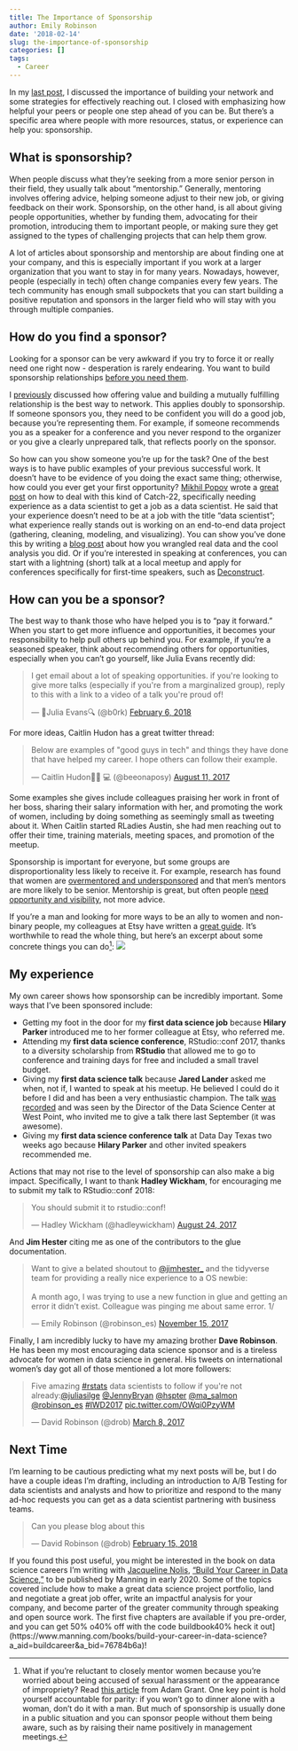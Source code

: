 ```yaml
---
title: The Importance of Sponsorship
author: Emily Robinson
date: '2018-02-14'
slug: the-importance-of-sponsorship
categories: []
tags: 
  - Career
---
```


In my [last post](https://hookedondata.org/Building-Your-Data-Science-Network-Reaching-Out/), I discussed the importance of building your network and some strategies for effectively reaching out. I closed with emphasizing how helpful your peers or people one step ahead of you can be. But there's a specific area where people with more resources, status, or experience can help you: sponsorship. 

## What is sponsorship? 

When people discuss what they're seeking from a more senior person in their field, they usually talk about "mentorship." Generally, mentoring involves offering advice, helping someone adjust to their new job, or giving feedback on their work. Sponsorship, on the other hand, is all about giving people opportunities, whether by funding them, advocating for their promotion, introducing them to important people, or making sure they get assigned to the types of challenging projects that can help them grow.  
  
A lot of articles about sponsorship and mentorship are about finding one at your company, and this is especially important if you work at a larger organization that you want to stay in for many years. Nowadays, however, people (especially in tech) often change companies every few years. The tech community has enough small subpockets that you can start building a positive reputation and sponsors in the larger field who will stay with you through multiple companies. 

## How do you find a sponsor? 

Looking for a sponsor can be very awkward if you try to force it or really need one right now - desperation is rarely endearing. You want to build sponsorship relationships [before you need them](https://www.forbes.com/sites/theyec/2013/06/26/three-steps-to-build-a-powerful-network/#3eb3504e7976). 

I [previously](https://hookedondata.org/Building-Your-Data-Science-Network-Reaching-Out/) discussed how offering value and building a mutually fulfilling relationship is the best way to network. This applies doubly to sponsorship. If someone sponsors you, they need to be confident you will do a good job, because you're representing them. For example, if someone recommends you as a speaker for a conference and you never respond to the organizer or you give a clearly unprepared talk, that reflects poorly on the sponsor. 

So how can you show someone you're up for the task? One of the best ways is to have public examples of your previous successful work. It doesn't have to be evidence of you doing the exact same thing; otherwise, how could you ever get your first opportunity? [Mikhil Popov](https://mpopov.com/) wrote a [great post](https://mpopov.com/blog/advice-for-grads-entering-industry-datasci) on how to deal with this kind of Catch-22, specifically needing experience as a data scientist to get a job as a data scientist. He said that your experience doesn't need to be at a job with the title "data scientist"; what experience really stands out is working on an end-to-end data project (gathering, cleaning, modeling, and visualizing). You can show you've done this by writing a [blog post](http://varianceexplained.org/r/start-blog/) about how you wrangled real data and the cool analysis you did. Or if you're interested in speaking at conferences, you can start with a lightning (short) talk at a local meetup and apply for conferences specifically for first-time speakers, such as [Deconstruct](https://www.deconstructconf.com/speak). 

## How can you be a sponsor? 

The best way to thank those who have helped you is to "pay it forward." When you start to get more influence and opportunities, it becomes your responsibility to help pull others up behind you. For example, if you're a seasoned speaker, think about recommending others for opportunities, especially when you can't go yourself, like Julia Evans recently did:

<blockquote class="twitter-tweet" data-lang="en"><p lang="en" dir="ltr">I get email about a lot of speaking opportunities. if you&#39;re looking to give more talks (especially if you&#39;re from a marginalized group), reply to this with a link to a video of a talk you&#39;re proud of!</p>&mdash; 🔎Julia Evans🔍 (@b0rk) <a href="https://twitter.com/b0rk/status/960884397644898305?ref_src=twsrc%5Etfw">February 6, 2018</a></blockquote>
<script async src="https://platform.twitter.com/widgets.js" charset="utf-8"></script>

For more ideas, Caitlin Hudon has a great twitter thread: 

<blockquote class="twitter-tweet" data-lang="en"><p lang="en" dir="ltr">Below are examples of &quot;good guys in tech&quot; and things they have done that have helped my career. I hope others can follow their example.</p>&mdash; Caitlin Hudon👩🏼
💻 (@beeonaposy) <a href="https://twitter.com/beeonaposy/status/895799250055024640?ref_src=twsrc%5Etfw">August 11, 2017</a></blockquote>
<script async src="https://platform.twitter.com/widgets.js" charset="utf-8"></script>

Some examples she gives include colleagues praising her work in front of her boss, sharing their salary information with her, and promoting the work of women, including by doing something as seemingly small as tweeting about it. When Caitlin started RLadies Austin, she had men reaching out to offer their time, training materials, meeting spaces, and promotion of the meetup. 

Sponsorship is important for everyone, but some groups are disproportionality less likely to receive it. For example, research has found that women are [overmentored and undersponsored](https://hbr.org/2010/08/women-are-over-mentored-but-un) and that men's mentors are more likely to be senior. Mentorship is great, but often people [need opportunity and visibility](http://larahogan.me/blog/what-sponsorship-looks-like/), not more advice. 

If you're a man and looking for more ways to be an ally to women and non-binary people, my colleagues at Etsy have written a [great guide](https://codeascraft.com/2016/10/19/being-an-effective-ally-to-women-and-non-binary-people/). It's worthwhile to read the whole thing, but here's an excerpt about some concrete things you can do[^example]:
![](/img/ally_sponsorship.png)

## My experience 
My own career shows how sponsorship can be incredibly important. Some ways that I've been sponsored include: 

- Getting my foot in the door for my **first data science job** because **Hilary Parker** introduced me to her former colleague at Etsy, who referred me. 
- Attending my **first data science conference**, RStudio::conf 2017, thanks to a diversity scholarship from **RStudio** that allowed me to go to conference and training days for free and included a small travel budget. 
- Giving my **first data science talk** because **Jared Lander** asked me when, not if, I wanted to speak at his meetup. He believed I could do it before I did and has been a very enthusiastic champion. The talk [was recorded](https://www.youtube.com/watch?v=SF-ryGgLOgQ) and was seen by the Director of the Data Science Center at West Point, who invited me to give a talk there last September (it was awesome). 
- Giving my **first data science conference talk** at Data Day Texas two weeks ago because **Hilary Parker** and other invited speakers recommended me.  

Actions that may not rise to the level of sponsorship can also make a big impact. Specifically, I want to thank **Hadley Wickham**, for encouraging me to submit my talk to RStudio::conf 2018: 

<blockquote class="twitter-tweet" data-lang="en"><p lang="en" dir="ltr">You should submit it to rstudio::conf!</p>&mdash; Hadley Wickham (@hadleywickham) <a href="https://twitter.com/hadleywickham/status/900828594703880198?ref_src=twsrc%5Etfw">August 24, 2017</a></blockquote>
<script async src="https://platform.twitter.com/widgets.js" charset="utf-8"></script>

And **Jim Hester** citing me as one of the contributors to the glue documentation.

<blockquote class="twitter-tweet" data-lang="en"><p lang="en" dir="ltr">Want to give a belated shoutout to <a href="https://twitter.com/jimhester_?ref_src=twsrc%5Etfw">@jimhester_</a> and the tidyverse team for providing a really nice experience to a OS newbie:<br><br>A month ago, I was trying to use a new function in glue and getting an error it didn’t exist. Colleague was pinging me about same error. 1/</p>&mdash; Emily Robinson (@robinson_es) <a href="https://twitter.com/robinson_es/status/930814430362984448?ref_src=twsrc%5Etfw">November 15, 2017</a></blockquote>
<script async src="https://platform.twitter.com/widgets.js" charset="utf-8"></script>

Finally, I am incredibly lucky to have my amazing brother **Dave Robinson**. He has been my most encouraging data science sponsor and is a tireless advocate for women in data science in general. His tweets on international women's day got all of those mentioned a lot more followers: 

<blockquote class="twitter-tweet" data-lang="en"><p lang="en" dir="ltr">Five amazing <a href="https://twitter.com/hashtag/rstats?src=hash&amp;ref_src=twsrc%5Etfw">#rstats</a> data scientists to follow if you&#39;re not already:<a href="https://twitter.com/juliasilge?ref_src=twsrc%5Etfw">@juliasilge</a> <a href="https://twitter.com/JennyBryan?ref_src=twsrc%5Etfw">@JennyBryan</a> <a href="https://twitter.com/hspter?ref_src=twsrc%5Etfw">@hspter</a> <a href="https://twitter.com/ma_salmon?ref_src=twsrc%5Etfw">@ma_salmon</a> <a href="https://twitter.com/robinson_es?ref_src=twsrc%5Etfw">@robinson_es</a> <a href="https://twitter.com/hashtag/IWD2017?src=hash&amp;ref_src=twsrc%5Etfw">#IWD2017</a> <a href="https://t.co/OWqi0PzyWM">pic.twitter.com/OWqi0PzyWM</a></p>&mdash; David Robinson (@drob) <a href="https://twitter.com/drob/status/839564664321282048?ref_src=twsrc%5Etfw">March 8, 2017</a></blockquote>
<script async src="https://platform.twitter.com/widgets.js" charset="utf-8"></script>

## Next Time 

I'm learning to be cautious predicting what my next posts will be, but I do have a couple ideas I'm drafting, including an introduction to A/B Testing for data scientists and analysts and how to prioritize and respond to the many ad-hoc requests you can get as a data scientist partnering with business teams.  

<blockquote class="twitter-tweet" data-lang="en"><p lang="en" dir="ltr">Can you please blog about this</p>&mdash; David Robinson (@drob) <a href="https://twitter.com/drob/status/963973448149106690?ref_src=twsrc%5Etfw">February 15, 2018</a></blockquote>
<script async src="https://platform.twitter.com/widgets.js" charset="utf-8"></script>

If you found this post useful, you might be interested in the book on data science careers I'm writing with [Jacqueline Nolis](jnolis.com), ["Build Your Career in Data Science,"](https://www.manning.com/books/build-your-career-in-data-science?a_aid=buildcareer&a_bid=76784b6a) to be published by Manning in early 2020. Some of the topics covered include how to make a great data science project portfolio, land and negotiate a great job offer, write an impactful analysis for your company, and become parter of the greater community through speaking and open source work. The first five chapters are available if you pre-order, and you can get 50% o40% off with the code buildbook40% heck it out](https://www.manning.com/books/build-your-career-in-data-science?a_aid=buildcareer&a_bid=76784b6a)!

[^example]: What if you're reluctant to closely mentor women because you're worried about being accused of sexual harassment or the appearance of impropriety? Read [this article](https://www.linkedin.com/pulse/men-afraid-mentor-women-heres-what-we-can-do-adam-grant/) from Adam Grant. One key point is hold yourself accountable for parity: if you won't go to dinner alone with a woman, don't do it with a man. But much of sponsorship is usually done in a public situation and you can sponsor people without them being aware, such as by raising their name positively in management meetings. 
